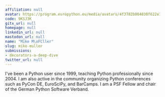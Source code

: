 ```yaml
---
affiliation: null
avatar: https://program.europython.eu/media/avatars/4f3782b004830f622e19029e5f7fc146_PDHIz3h.jpg
code: 9KSJ3K
gitx_url: null
homepage: null
linkedin_url: null
mastodon_url: null
name: "Mike M\xFCller"
slug: mike-muller
submissions:
- decorators-a-deep-dive
twitter_url: null
---
```


I've been a Python user since 1999, teaching Python professionally since 2004.
I am also active in the community organizing Python conferences such as
PyCon DE, EuroSciPy, and BarCamps.
I am a PSF Fellow and chair of the German Python Software Verband.
